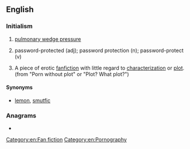==English==

===Initialism===
{{rfc-header|Initialism}}
{{head|en|initialism}}

# {{lb|en|medicine}} [[w:pulmonary wedge pressure|pulmonary wedge pressure]]
# {{lb|en|computing}} password-protected (adj); password protection (n); password-protect (v)
# {{lb|en|fandom}} A piece of erotic [[fanfiction]] with little regard to [[characterization]] or [[plot]]. (from "Porn without plot" or "Plot? What plot?")

====Synonyms====
* {{sense|erotic fanfiction}} [[lemon]], [[smutfic]]

===Anagrams===
* {{anagrams|en|PPW}}

[[Category:en:Fan fiction]]
[[Category:en:Pornography]]